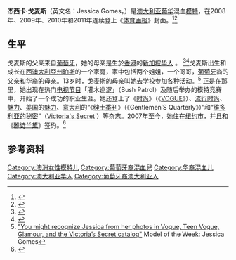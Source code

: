 {{Infobox model
| name         = 杰西卡·戈麦斯
| image        = Jessica Gomes at David Jones AW13 Fashion Launch (2).jpg
| image_size   = 250px
| birth_date   = {{birth date and age|1985|9|25}}
| birth_place  ={{AUS}}[[珀斯|珀斯]]
| school       = 拉萨尔大学 La Salle College
| height       = {{height|ft=5|in=9.5}}
| haircolor    = 黑色
| eyecolor     = 棕色
| measurements = 33D-23-35 (US); 84-59-89 (EU)<ref>[http://imgmodels.com/details.aspx?navbtn=1&cityID=1&modelid=24211&pic=255.jpg&subid=1767&mainsubid=1767&catID=1&indx=4 imgmodels] {{webarchive|url=https://web.archive.org/web/20120301072424/http://imgmodels.com/details.aspx?navbtn=1&cityID=1&modelid=24211&pic=255.jpg&subid=1767&mainsubid=1767&catID=1&indx=4 |date=2012-03-01 }}</ref>
| dress size   = 8 (US), 38 (EU)
| shoesize     = 9 (US), 40 (EU)
| agency       = IMG Models
| website      = http://www.iamjessicagomes.com/
}}

'''杰西卡·戈麦斯'''（英文名：Jessica Gomes，{{bd|1985年|9月25日|catIdx=Gomes, Jessica}}）是[[澳大利亚|澳大利亚]][[葡萄牙|葡]][[华人|华]]混血[[模特|模特]]，在2008年、2009年、2010年和2011年连续登上《[[体育画报|体育画报]]》封面。<ref>{{cite news|url=http://sportsillustrated.cnn.com/vault/swimsuit/model/jessica_gomes/index.htm|title=Jessica Gomes|accessdate=2009-11-14|publisher=Sports Illustrated|archive-date=2013-10-12|archive-url=https://web.archive.org/web/20131012023707/http://sportsillustrated.cnn.com/vault/swimsuit/model/jessica_gomes/index.htm|dead-url=no}}</ref><ref name=JGFMD>{{cite web|url=http://www.fashionmodeldirectory.com/models/jessica_gomes|title=Jessica Gomes|accessdate=2008-02-15|publisher=Fashion Model Directory|archive-date=2010-02-09|archive-url=https://web.archive.org/web/20100209215614/http://www.fashionmodeldirectory.com/models/Jessica_Gomes/|dead-url=no}}</ref>

==生平==
戈麦斯的父亲来自[[葡萄牙|葡萄牙]]，她的母亲是生於[[香港|香港]]的[[新加坡华人|新加坡华人]] 。 <ref>{{cite news|url=http://sportsillustrated.cnn.com/features/2008_swimsuit/models/jessica-gomes/qa.html|title=Jessica Gomes's Q&A|accessdate=2008-02-15|publisher=Sports Illustrated|archive-date=2009-07-20|archive-url=https://web.archive.org/web/20090720065955/http://sportsillustrated.cnn.com/features/2008_swimsuit/models/jessica-gomes/qa.html|dead-url=no}}</ref><ref>{{cite news|url=http://www.news.com.au/perthnow/story/0,21598,16560256-2761,00.html |title=Tomboy walks tall |accessdate=2008-06-03 |publisher=PerthNow |deadurl=yes |archiveurl=https://web.archive.org/web/20080929003724/http://www.news.com.au/perthnow/story/0%2C21598%2C16560256-2761%2C00.html |archivedate=2008-09-29 }} </ref>戈麦斯出生和成长在[[西澳大利亞州|西澳大利亞州]][[珀斯|珀斯]]的一个家庭，家中包括两个姐姐，一个哥哥，[[葡萄牙|葡萄牙]]裔的父亲和华裔的母亲。13岁时，戈麦斯的母亲叫她去学校参加各种活动。<ref>[http://www.bellasugar.com/Jessica-Gomes-photos-interview-238605 "You might recognize Jessica from her photos in Vogue, Teen Vogue, Glamour, and the Victoria’s Secret catalog"] {{Wayback|url=http://www.bellasugar.com/Jessica-Gomes-photos-interview-238605 |date=20110917222549 }} Model of the Week: Jessica Gomes</ref> 正是在那里，她出现在热门[[电视节目|电视节目]]「灌木巡逻」（Bush Patrol）及随后举办的模特竞赛中，开始了一个成功的职业生涯。她还登上了《[[时尚|时尚]]》（《[[时尚_(杂志)|VOGUE]]》）、[[流行时尚|流行时尚]]、[[魅力|魅力]]、[[美国|美国]]的[[魅力|魅力]]、[[意大利|意大利]]的“《[[绅士季刊|绅士季刊]]》（《Gentlemen’S Quarterly》）”和“[[维多利亚的秘密|维多利亚的秘密]]”（[[Victoria's_Secret|Victoria's Secret]] ）等杂志。2007年至今，她住在[[纽约市|纽约市]]，并且和《[[雅诗兰黛|雅诗兰黛]]》签约。<ref>{{cite web|url=http://bellasugar.com/238605|title=Model of the Week: Jessica Gomes|accessdate=2007-05-03|publisher=bellasugar|archive-url=https://web.archive.org/web/20071203015206/http://bellasugar.com/238605|archive-date=2007-12-03|dead-url=yes}}</ref>

== 参考资料 ==
{{reflist}}

{{DEFAULTSORT:Gomes, Jessica}}
[[Category:澳洲女性模特儿|Category:澳洲女性模特儿]]
[[Category:葡萄牙裔混血兒|Category:葡萄牙裔混血兒]]
[[Category:华裔混血儿|Category:华裔混血儿]]
[[Category:澳大利亚华人|Category:澳大利亚华人]]
[[Category:葡萄牙裔澳大利亚人|Category:葡萄牙裔澳大利亚人]]